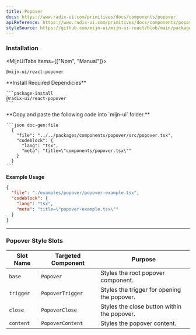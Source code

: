 ```yaml
---
title: Popover
docs: https://www.radix-ui.com/primitives/docs/components/popover
apiReference: https://www.radix-ui.com/primitives/docs/components/popover#api-reference
styleSource: https://github.com/mijn-ui/mijn-ui-react/blob/main/packages/theme/src/components/popover.ts
---
```



<ComponentPreview>
  <PopoverExample />
</ComponentPreview>

### Installation

<MijnUITabs items={["Npm", "Manual"]}>
  <MijnUITabsContent value="Npm">
  ```package-install
  @mijn-ui/react-popover
  ```
  </MijnUITabsContent>
  <MijnUITabsContent value="Manual">
  <Steps>
  <Step>
    **Install Required Dependicies**

    ```package-install
    @radix-ui/react-popover
    ```
  </Step>

  <Step>
    **Copy and paste the following code into  `mijn-ui` folder.**

    ```json doc-gen:file
      {
        "file": "../../packages/components/popover/src/popover.tsx",
        "codeblock": {
          "lang": "tsx",
          "meta": "title=\"components/popover.tsx\""
        }
      }
    ```
  </Step>

</Steps>
</MijnUITabsContent>
</MijnUITabs>

**Example Usage**

```json doc-gen:file
{
  "file": "./examples/popover/popover-example.tsx",
  "codeblock": {
    "lang": "tsx",
    "meta": "title=\"popover-example.tsx\""
  }
}
```

---

### Popover Style Slots

| **Slot Name**    | **Targeted Component** | **Purpose**                                      |
|-------------------|------------------------|-------------------------------------------------|
| `base`           | `Popover`             | Styles the root popover component.              |
| `trigger`        | `PopoverTrigger`      | Styles the trigger for opening the popover.     |
| `close`          | `PopoverClose`        | Styles the close button within the popover.     |
| `content`        | `PopoverContent`      | Styles the popover content.                |
